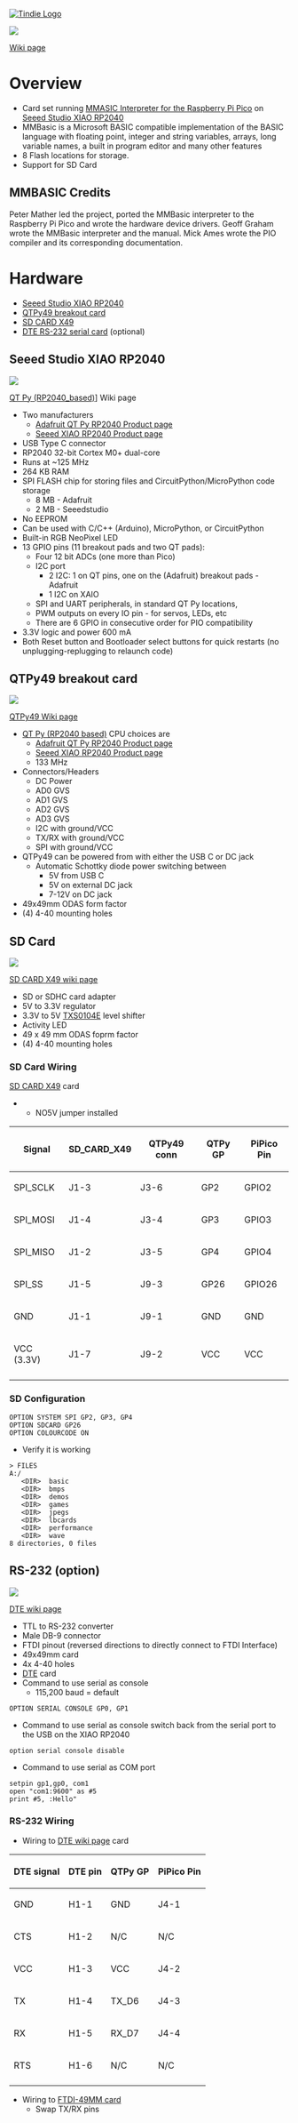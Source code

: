 <a href="https://www.tindie.com/products/27066/"><img src="http://land-boards.com/blwiki/images/5/51/Tindie-mediums.png" alt="Tindie Logo"></img></a>

<img src="http://land-boards.com/blwiki/images/c/ca/QTPy49_P18254-720px.jpg"></img>

[http://land-boards.com/blwiki/index.php?title=MMBASIC_on_XIAO_RP2040 Wiki page]

= Overview =

* Card set running [https://geoffg.net/picomite.html MMASIC Interpreter for the Raspberry Pi Pico] on [https://www.seeedstudio.com/xiao-rp2040-v1-0-p-5026.html Seeed Studio XIAO RP2040]
* MMBasic is a Microsoft BASIC compatible implementation of the BASIC language with floating point, integer and string variables, arrays, long variable names, a built in program editor and many other features
* 8 Flash locations for storage.
* Support for SD Card

== MMBASIC Credits ==

Peter Mather led the project, ported the MMBasic interpreter to the Raspberry Pi Pico and wrote the hardware device drivers. Geoff Graham wrote the MMBasic interpreter and the manual.  Mick Ames wrote the PIO compiler and its corresponding documentation.

= Hardware =

* [https://www.seeedstudio.com/xiao-rp2040-v1-0-p-5026.html Seeed Studio XIAO RP2040]
* [http://land-boards.com/blwiki/index.php?title=QTPy49 QTPy49 breakout card]
* [http://land-boards.com/blwiki/index.php?title=SD_CARD_X49 SD CARD X49]
* [http://land-boards.com/blwiki/index.php?title=DTE DTE RS-232 serial card] (optional)

== Seeed Studio XIAO RP2040 ==

<img src="http://land-boards.com/blwiki/images/3/38/XIAO-RP2040.PNG"></img>

[http://land-boards.com/blwiki/index.php?title=QT_Py_(RP2040_based) QT Py (RP2040_based)]] Wiki page

* Two manufacturers
** [https://www.adafruit.com/product/4900 Adafruit QT Py RP2040 Product page]
** [https://www.seeedstudio.com/XIAO-RP2040-v1-0-p-5026.html Seeed XIAO RP2040 Product page]
* USB Type C connector
* RP2040 32-bit Cortex M0+ dual-core
* Runs at ~125 MHz
* 264 KB RAM
* SPI FLASH chip for storing files and CircuitPython/MicroPython code storage
** 8 MB - Adafruit
** 2 MB - Seeedstudio
* No EEPROM
* Can be used with C/C++ (Arduino), MicroPython, or CircuitPython
* Built-in RGB NeoPixel LED
* 13 GPIO pins (11 breakout pads and two QT pads):
** Four 12 bit ADCs (one more than Pico)
** I2C port
*** 2 I2C: 1 on QT pins, one on the (Adafruit) breakout pads - Adafruit
*** 1 I2C on XAIO 
** SPI and UART peripherals, in standard QT Py locations,
** PWM outputs on every IO pin - for servos, LEDs, etc
** There are 6 GPIO in consecutive order for PIO compatibility
* 3.3V logic and power 600 mA
* Both Reset button and Bootloader select buttons for quick restarts (no unplugging-replugging to relaunch code)

== QTPy49 breakout card ==

<img src="http://land-boards.com/blwiki/images/c/ca/QTPy49_P18254-720px.jpg"></img>

[http://land-boards.com/blwiki/index.php?title=QTPy49 QTPy49 Wiki page]

* [[QT Py (RP2040 based)]] CPU choices are
** [https://www.adafruit.com/product/4900 Adafruit QT Py RP2040 Product page]
** [https://www.seeedstudio.com/XIAO-RP2040-v1-0-p-5026.html Seeed XIAO RP2040 Product page]
** 133 MHz
* Connectors/Headers
** DC Power
** AD0 GVS
** AD1 GVS
** AD2 GVS
** AD3 GVS
** I2C with ground/VCC
** TX/RX with ground/VCC
** SPI with ground/VCC
* QTPy49 can be powered from with either the USB C or DC jack
** Automatic Schottky diode power switching between
*** 5V from USB C
*** 5V on external DC jack
*** 7-12V on DC jack
* 49x49mm ODAS form factor
* (4) 4-40 mounting holes

== SD Card ==

<img src="http://land-boards.com/blwiki/images/e/ea/SDCARDX49_P935_cropped-512px.jpg"></img>

[http://land-boards.com/blwiki/index.php?title=SD_CARD_X49 SD CARD X49 wiki page]

* SD or SDHC card adapter
* 5V to 3.3V regulator
* 3.3V to 5V [https://www.ti.com/lit/ds/symlink/txs0104e.pdf TXS0104E] level shifter
* Activity LED
* 49 x 49 mm ODAS foprm factor
* (4) 4-40 mounting holes

=== SD Card Wiring ===

[http://land-boards.com/blwiki/index.php?title=SD_CARD_X49 SD CARD X49] card
** NO5V jumper installed

{| class="wikitable"
! Signal
! SD_CARD_X49
! QTPy49 conn
! QTPy GP
! PiPico Pin
|-
| SPI_SCLK
| J1-3
| J3-6
| GP2
| GPIO2
|-
| SPI_MOSI
| J1-4
| J3-4
| GP3
| GPIO3
|-
| SPI_MISO
| J1-2
| J3-5
| GP4
| GPIO4
|-
| SPI_SS
| J1-5
| J9-3
| GP26
| GPIO26
|-
| GND
| J1-1
| J9-1
| GND
| GND
|-
| VCC (3.3V)
| J1-7
| J9-2
| VCC
| VCC
|-
|}

=== SD Configuration ===

<PRE>
OPTION SYSTEM SPI GP2, GP3, GP4
OPTION SDCARD GP26
OPTION COLOURCODE ON

</PRE>

* Verify it is working

<PRE>
> FILES
A:/
   <DIR>  basic
   <DIR>  bmps
   <DIR>  demos
   <DIR>  games
   <DIR>  jpegs
   <DIR>  lbcards
   <DIR>  performance
   <DIR>  wave
8 directories, 0 files
</PRE>

== RS-232 (option) ==

<img src="http://land-boards.com/blwiki/images/1/1a/DTE_P562-720px.jpg"></img>

[http://land-boards.com/blwiki/index.php?title=DTE DTE wiki page]

* TTL to RS-232 converter
* Male DB-9 connector
* FTDI pinout (reversed directions to directly connect to FTDI Interface)
* 49x49mm card
* 4x 4-40 holes
* [[DTE]] card
* Command to use serial as console
** 115,200 baud = default

<PRE>
OPTION SERIAL CONSOLE GP0, GP1

</PRE>

* Command to use serial as console switch back from the serial port to the USB on the XIAO RP2040

<PRE>
option serial console disable

</PRE>

* Command to use serial as COM port

<PRE>
setpin gp1,gp0, com1
open "com1:9600" as #5
print #5, :Hello"

</PRE>

=== RS-232 Wiring ===

* Wiring to [http://land-boards.com/blwiki/index.php?title=DTE DTE wiki page] card

{| class="wikitable"
! DTE signal
! DTE pin
! QTPy GP
! PiPico Pin
|-
| GND
| H1-1
| GND
| J4-1
|-
| CTS
| H1-2
| N/C
| N/C
|-
| VCC
| H1-3
| VCC
| J4-2
|-
| TX
| H1-4
| TX_D6
| J4-3
|-
| RX
| H1-5
| RX_D7
| J4-4
|-
| RTS
| H1-6
| N/C
| N/C
|-
|}

* Wiring to [http://land-boards.com/blwiki/index.php?title=FTDI-49MM FTDI-49MM card]
** Swap TX/RX pins
